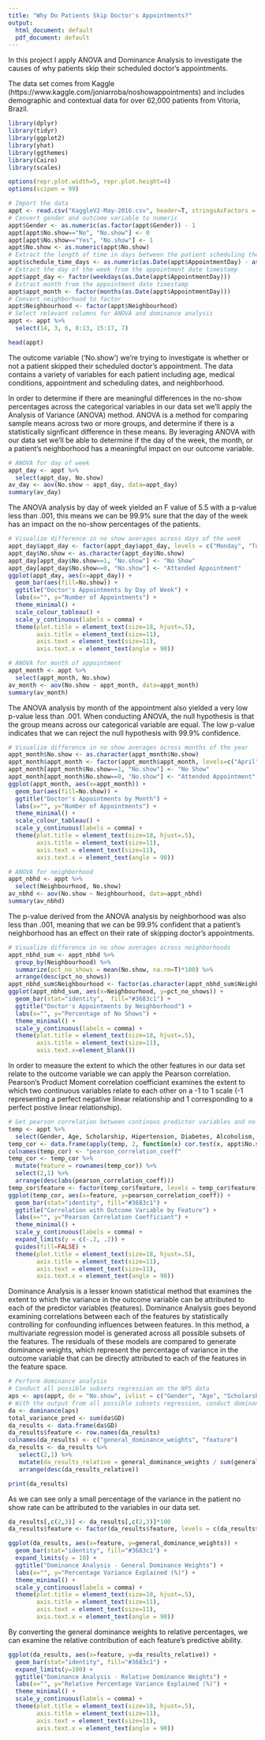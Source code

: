 ```yaml
---
title: "Why Do Patients Skip Doctor's Appointments?"
output:
  html_document: default
  pdf_document: default
---
```


In this project I apply ANOVA and Dominance Analysis to investigate the causes of why patients skip their scheduled doctor's appointments. 

The data set comes from Kaggle (https://www.kaggle.com/joniarroba/noshowappointments) and includes demographic and contextual data for over 62,000 patients from Vitoria, Brazil. 

```r

library(dplyr)
library(tidyr)
library(ggplot2)
library(yhat)
library(ggthemes)
library(Cairo)
library(scales)
```

``` r
options(repr.plot.width=5, repr.plot.height=4)
options(scipen = 99)

# Import the data
appt <- read.csv("KaggleV2-May-2016.csv", header=T, stringsAsFactors = F) 
# Convert gender and outcome variable to numeric
appt$Gender <- as.numeric(as.factor(appt$Gender)) - 1
appt[appt$No.show=="No", "No.show"] <- 0
appt[appt$No.show=="Yes", "No.show"] <- 1
appt$No.show <- as.numeric(appt$No.show)
# Extract the length of time in days between the patient scheduling the appointment and the appointment date
appt$schedule_time_days <- as.numeric(as.Date(appt$AppointmentDay) - as.Date(appt$ScheduledDay))
# Extract the day of the week from the appointment date timestamp
appt$appt_day <- factor(weekdays(as.Date(appt$AppointmentDay)))
# Extract month from the appointment date timestamp
appt$appt_month <- factor(months(as.Date(appt$AppointmentDay)))
# Convert neighborhood to factor
appt$Neighbourhood <- factor(appt$Neighbourhood)
# Select relevant columns for ANOVA and dominance analysis 
appt <- appt %>%
  select(14, 3, 6, 8:13, 15:17, 7)

head(appt)

```

The outcome variable ('No.show') we're trying to investigate is whether or not a patient skipped their scheduled doctor's appointment. The data contains a variety of variables for each patient including age, medical conditions, appointment and scheduling dates, and neighborhood. 

In order to determine if there are meaningful differences in the no-show percentages across the categorical variables in our data set we'll apply the Analysis of Variance (ANOVA) method. ANOVA is a method for comparing sample means across two or more groups, and determine if there is a statistically signficant difference in these means. By leveraging ANOVA with our data set we'll be able to determine if the day of the week, the month, or a patient's neighborhood has a meaningful impact on our outcome variable. 

```r
# ANOVA for day of week
appt_day <- appt %>%
  select(appt_day, No.show)
av_day <- aov(No.show ~ appt_day, data=appt_day)
summary(av_day)
```

The ANOVA analysis by day of week yielded an F value of 5.5 with a p-value less than .001, this means we can be 99.9% sure that the day of the week has an impact on the no-show percentages of the patients. 

```r
# Visualize difference in no show averages across days of the week
appt_day$appt_day <- factor(appt_day$appt_day, levels = c("Monday", "Tuesday", "Wednesday", "Thursday", "Friday", "Saturday"))
appt_day$No.show <- as.character(appt_day$No.show)
appt_day[appt_day$No.show==1, "No.show"] <- "No Show"
appt_day[appt_day$No.show==0, "No.show"] <- "Attended Appointment"
ggplot(appt_day, aes(x=appt_day)) + 
  geom_bar(aes(fill=No.show)) +
  ggtitle("Doctor's Appointments by Day of Week") +
  labs(x="", y="Number of Appointments") +
  theme_minimal() +
  scale_colour_tableau() +
  scale_y_continuous(labels = comma) +
  theme(plot.title = element_text(size=18, hjust=.5),
        axis.title = element_text(size=11),
        axis.text = element_text(size=11),
        axis.text.x = element_text(angle = 90)) 
```

```r
# ANOVA for month of appointment
appt_month <- appt %>%
  select(appt_month, No.show)
av_month <- aov(No.show ~ appt_month, data=appt_month)
summary(av_month)
```

The ANOVA analysis by month of the appointment also yielded a very low p-value less than .001. When conducting ANOVA, the null hypothesis is that the group means across our categorical variable are equal. The low p-value indicates that we can reject the null hypothesis with 99.9% confidence. 

```r
# Visualize difference in no show averages across months of the year
appt_month$No.show <- as.character(appt_month$No.show)
appt_month$appt_month <- factor(appt_month$appt_month, levels=c("April", "May", "June"))
appt_month[appt_month$No.show==1, "No.show"] <- "No Show"
appt_month[appt_month$No.show==0, "No.show"] <- "Attended Appointment"
ggplot(appt_month, aes(x=appt_month)) + 
  geom_bar(aes(fill=No.show)) +
  ggtitle("Doctor's Appointments by Month") +
  labs(x="", y="Number of Appointments") +
  theme_minimal() +
  scale_colour_tableau() +
  scale_y_continuous(labels = comma) +
  theme(plot.title = element_text(size=18, hjust=.5),
        axis.title = element_text(size=11),
        axis.text = element_text(size=11),
        axis.text.x = element_text(angle = 90)) 
```

```r
# ANOVA for neighborhood
appt_nbhd <- appt %>%
  select(Neighbourhood, No.show)
av_nbhd <- aov(No.show ~ Neighbourhood, data=appt_nbhd)
summary(av_nbhd)
```

The p-value derived from the ANOVA analysis by neighborhood was also less than .001, meaning that we can be 99.9% confident that a patient's neighborhood has an effect on their rate of skipping doctor's appointments. 

```r
# Visualize difference in no show averages across neighborhoods
appt_nbhd_sum <- appt_nbhd %>%
  group_by(Neighbourhood) %>%
  summarize(pct_no_shows = mean(No.show, na.rm=T)*100) %>%
  arrange(desc(pct_no_shows))
appt_nbhd_sum$Neighbourhood <- factor(as.character(appt_nbhd_sum$Neighbourhood), levels = c(as.character(appt_nbhd_sum$Neighbourhood)))
ggplot(appt_nbhd_sum, aes(x=Neighbourhood, y=pct_no_shows)) + 
  geom_bar(stat="identity",  fill="#3683c1") +
  ggtitle("Doctor's Appointments by Neighborhood") +
  labs(x="", y="Percentage of No Shows") +
  theme_minimal() +
  scale_y_continuous(labels = comma) +
  theme(plot.title = element_text(size=18, hjust=.5),
        axis.title = element_text(size=11),
        axis.text.x=element_blank())
```

In order to measure the extent to which the other features in our data set relate to the outcome variable we can apply the Pearson correlation. Pearson's Product Moment correlation coefficiant examines the extent to which two continuous variables relate to each other on a -1 to 1 scale (-1 representing a perfect negative linear relationship and 1 corresponding to a perfect postive linear relationship). 

```r
# Get pearson correlation between continous predictor variables and no show status
temp <- appt %>%
  select(Gender, Age, Scholarship, Hipertension, Diabetes, Alcoholism, Handcap, SMS_received, schedule_time_days)
temp_cor <- data.frame(apply(temp, 2, function(x) cor.test(x, appt$No.show, method='p')$estimate))
colnames(temp_cor) <- "pearson_correlation_coeff"
temp_cor <- temp_cor %>%
  mutate(feature = rownames(temp_cor)) %>%
  select(2,1) %>%
  arrange(desc(abs(pearson_correlation_coeff)))
temp_cor$feature <- factor(temp_cor$feature, levels = temp_cor$feature)
ggplot(temp_cor, aes(x=feature, y=pearson_correlation_coeff)) + 
  geom_bar(stat="identity", fill="#3683c1") +
  ggtitle("Correlation with Outcome Variable by Feature") +
  labs(x="", y="Pearson Correlation Coefficiant") +
  theme_minimal() +
  scale_y_continuous(labels = comma) +
  expand_limits(y = c(-.2, .2)) +
  guides(fill=FALSE) +
  theme(plot.title = element_text(size=18, hjust=.5),
        axis.title = element_text(size=11),
        axis.text = element_text(size=11),
        axis.text.x = element_text(angle = 90)) 
```

Dominance Analysis is a lesser known statistical method that examines the extent to which the variance in the outcome variable can be attributed to each of the predictor variables (features). Dominance Analysis goes beyond examining correlations between each of the features by statistically controlling for confounding influences between features. In this method, a multivariate regression model is generated across all possible subsets of the features. The residuals of these models are compared to generate dominance weights, which represent the percentage of variance in the outcome variable that can be directly attributed to each of the features in the feature space. 

```r
# Perform dominance analysis
# Conduct all possible subsets regression on the NPS data 
aps <- aps(appt, dv = "No.show", ivlist = c("Gender", "Age", "Scholarship", "Hipertension", "Diabetes", "Alcoholism", "Handcap", "SMS_received", "schedule_time_days", "appt_day", "appt_month"))
# With the output from all possible subsets regression, conduct dominance analysis
da <- dominance(aps)
total_variance_pred <- sum(da$GD)
da_results <- data.frame(da$GD)
da_results$feature <- row.names(da_results)
colnames(da_results) <- c("general_dominance_weights", "feature")
da_results <- da_results %>%
   select(2,1) %>%
   mutate(da_results_relative = general_dominance_weights / sum(general_dominance_weights, na.rm=T)) %>%
   arrange(desc(da_results_relative))

print(da_results)
```

As we can see only a small percentage of the variance in the patient no show rate can be attributed to the variables in our data set. 

```r
da_results[,c(2,3)] <- da_results[,c(2,3)]*100
da_results$feature <- factor(da_results$feature, levels = c(da_results$feature))

ggplot(da_results, aes(x=feature, y=general_dominance_weights)) + 
  geom_bar(stat="identity", fill="#3683c1") +
  expand_limits(y = 10) +
  ggtitle("Dominance Analysis - General Dominance Weights") +
  labs(x="", y="Percentage Variance Explained (%)") +
  theme_minimal() +
  scale_y_continuous(labels = comma) +
  theme(plot.title = element_text(size=18, hjust=.5),
        axis.title = element_text(size=11),
        axis.text = element_text(size=11),
        axis.text.x = element_text(angle = 90)) 
```

By converting the general dominance weights to relative percentages, we can examine the relative contribution of each feature's predictive ability. 

```r
ggplot(da_results, aes(x=feature, y=da_results_relative)) + 
  geom_bar(stat="identity", fill="#3683c1") +
  expand_limits(y=100) +
  ggtitle("Dominance Analysis - Relative Dominance Weights") +
  labs(x="", y="Relative Percentage Variance Explained (%)") +
  theme_minimal() +
  scale_y_continuous(labels = comma) +
  theme(plot.title = element_text(size=18, hjust=.5),
        axis.title = element_text(size=11),
        axis.text = element_text(size=11),
        axis.text.x = element_text(angle = 90)) 
```
